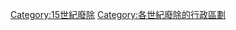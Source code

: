 {{CatPair|14世紀廢除的行政區劃|}}
[[Category:15世紀廢除|Category:15世紀廢除]]
[[Category:各世紀廢除的行政區劃|Category:各世紀廢除的行政區劃]]